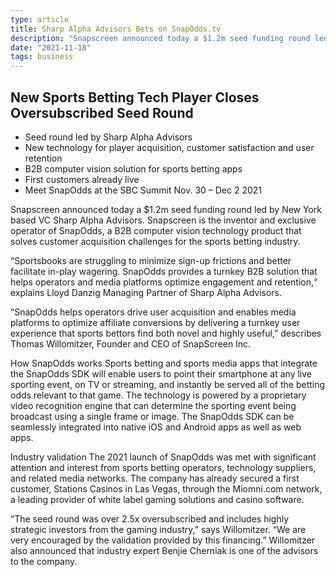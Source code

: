 ```yaml
---
type: article
title: Sharp Alpha Advisors Bets on SnapOdds.tv
description: "Snapscreen announced today a $1.2m seed funding round led by New York based VC Sharp Alpha Advisors."
date: "2021-11-18"
tags: business
---
```


## New Sports Betting Tech Player Closes Oversubscribed Seed Round

- Seed round led by Sharp Alpha Advisors
- New technology for player acquisition, customer satisfaction and user retention
- B2B computer vision solution for sports betting apps
- First customers already live
- Meet SnapOdds at the SBC Summit Nov. 30 – Dec 2 2021

Snapscreen announced today a $1.2m seed funding round led by New York based VC Sharp Alpha Advisors. Snapscreen is the inventor and exclusive operator of SnapOdds, a B2B computer vision technology product that solves customer acquisition challenges for the sports betting industry.

“Sportsbooks are struggling to minimize sign-up frictions and better facilitate in-play wagering. SnapOdds provides a turnkey B2B solution that helps operators and media platforms optimize engagement and retention,“ explains Lloyd Danzig Managing Partner of Sharp Alpha Advisors.

“SnapOdds helps operators drive user acquisition and enables media platforms to optimize affiliate conversions by delivering a turnkey user experience that sports bettors find both novel and highly useful,” describes Thomas Willomitzer, Founder and CEO of SnapScreen Inc.

How SnapOdds works
Sports betting and sports media apps that integrate the SnapOdds SDK will enable users to point their smartphone at any live sporting event, on TV or streaming, and instantly be served all of the betting odds relevant to that game. The technology is powered by a proprietary video recognition engine that can determine the sporting event being broadcast using a single frame or image. The SnapOdds SDK can be seamlessly integrated into native iOS and Android apps as well as web apps.

Industry validation
The 2021 launch of SnapOdds was met with significant attention and interest from sports betting operators, technology suppliers, and related media networks. The company has already secured a first customer, Stations Casinos in Las Vegas, through the Miomni.com network, a leading provider of white label gaming solutions and casino software.

“The seed round was over 2.5x oversubscribed and includes highly strategic investors from the gaming industry,” says Willomitzer. “We are very encouraged by the validation provided by this financing.” Willomitzer also announced that industry expert Benjie Cherniak is one of the advisors to the company.
